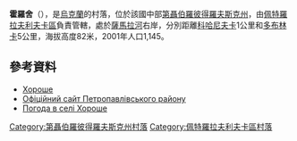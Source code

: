 {{coord|48|33|14|N|36|28|42|E|scale:30000_region:UA|display=title}}



'''霍羅舍'''（{{lang-uk|Хороше}}），是[[烏克蘭|烏克蘭]]的村落，位於該國中部[[第聶伯羅彼得羅夫斯克州|第聶伯羅彼得羅夫斯克州]]，由[[佩特羅拉夫利夫卡區|佩特羅拉夫利夫卡區]]負責管轄，處於[[薩馬拉河_(第聶伯河支流)|薩馬拉河]]右岸，分別距離[[科哈尼夫卡_(佩特羅拉夫利夫卡區)|科哈尼夫卡]]1公里和[[多布林卡|多布林卡]]5公里，海拔高度82米，2001年人口1,145。

==參考資料==
* [http://gska2.rada.gov.ua/pls/z7502/A005?rdat1=06.12.2007&rf7571=6046 Хороше]{{dead link|date=2018年5月 |bot=InternetArchiveBot |fix-attempted=yes }}
* [http://www.petropavl-rn.dp.gov.ua/ Офіційний сайт Петропавлівського району] {{Wayback|url=http://www.petropavl-rn.dp.gov.ua/ |date=20210227192554 }}
* [http://weather.in.ua/ua/dnepropetrovskaja/27509 Погода в селі Хороше] {{Wayback|url=http://weather.in.ua/ua/dnepropetrovskaja/27509 |date=20160607143502 }}

{{DEFAULTSORT:Хороше}}
[[Category:第聶伯羅彼得羅夫斯克州村落|Category:第聶伯羅彼得羅夫斯克州村落]]
[[Category:佩特羅拉夫利夫卡區村落|Category:佩特羅拉夫利夫卡區村落]]


{{Dnipropetrovsk-geo-stub}}
